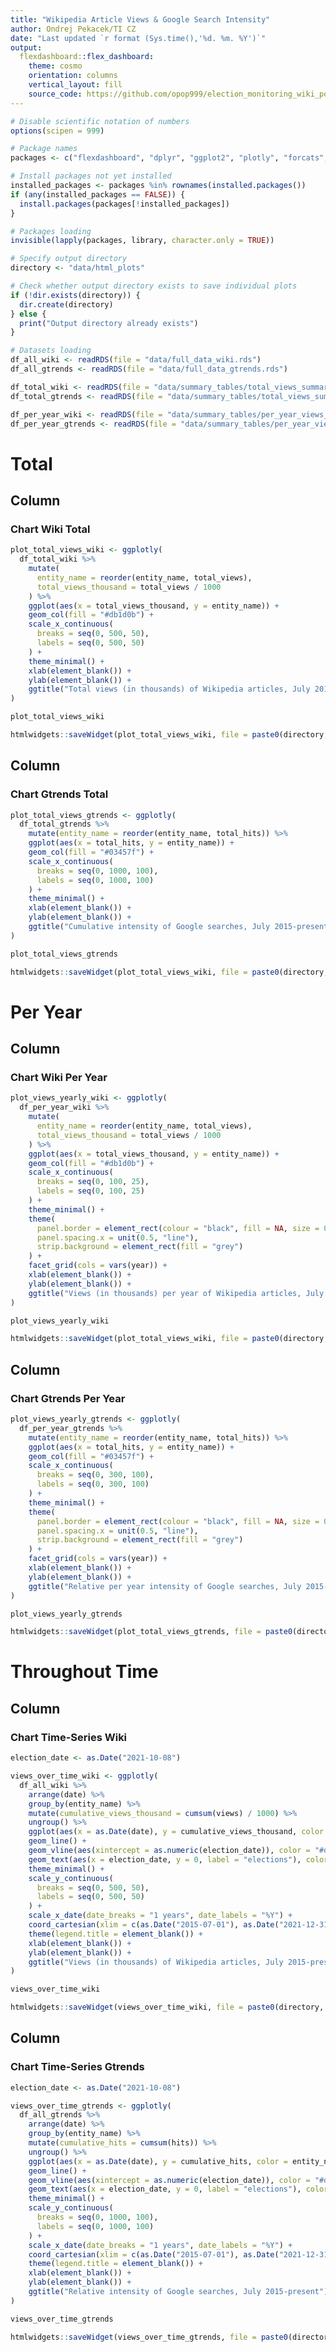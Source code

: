 ```yaml
---
title: "Wikipedia Article Views & Google Search Intensity"
author: Ondrej Pekacek/TI CZ
date: "Last updated `r format (Sys.time(),'%d. %m. %Y')`"
output: 
  flexdashboard::flex_dashboard:
    theme: cosmo
    orientation: columns
    vertical_layout: fill
    source_code: https://github.com/opop999/election_monitoring_wiki_popularity
---
```


```r
# Disable scientific notation of numbers
options(scipen = 999)

# Package names
packages <- c("flexdashboard", "dplyr", "ggplot2", "plotly", "forcats", "htmlwidgets")

# Install packages not yet installed
installed_packages <- packages %in% rownames(installed.packages())
if (any(installed_packages == FALSE)) {
  install.packages(packages[!installed_packages])
}

# Packages loading
invisible(lapply(packages, library, character.only = TRUE))

# Specify output directory
directory <- "data/html_plots"

# Check whether output directory exists to save individual plots
if (!dir.exists(directory)) {
  dir.create(directory)
} else {
  print("Output directory already exists")
}

# Datasets loading
df_all_wiki <- readRDS(file = "data/full_data_wiki.rds")
df_all_gtrends <- readRDS(file = "data/full_data_gtrends.rds")

df_total_wiki <- readRDS(file = "data/summary_tables/total_views_summary_wiki.rds")
df_total_gtrends <- readRDS(file = "data/summary_tables/total_views_summary_gtrends.rds")

df_per_year_wiki <- readRDS(file = "data/summary_tables/per_year_views_summary_wiki.rds")
df_per_year_gtrends <- readRDS(file = "data/summary_tables/per_year_views_summary_gtrends.rds")

```

Total
=====================================


Column
-----------------------------------------------------------------------

### Chart Wiki Total

```r
plot_total_views_wiki <- ggplotly(
  df_total_wiki %>%
    mutate(
      entity_name = reorder(entity_name, total_views),
      total_views_thousand = total_views / 1000
    ) %>%
    ggplot(aes(x = total_views_thousand, y = entity_name)) +
    geom_col(fill = "#db1d0b") +
    scale_x_continuous(
      breaks = seq(0, 500, 50),
      labels = seq(0, 500, 50)
    ) +
    theme_minimal() +
    xlab(element_blank()) +
    ylab(element_blank()) +
    ggtitle("Total views (in thousands) of Wikipedia articles, July 2015-present")
)

plot_total_views_wiki

htmlwidgets::saveWidget(plot_total_views_wiki, file = paste0(directory, "/plot_total_views_wiki.html"))

```

Column
-----------------------------------------------------------------------

### Chart Gtrends Total

```r
plot_total_views_gtrends <- ggplotly(
  df_total_gtrends %>%
    mutate(entity_name = reorder(entity_name, total_hits)) %>%
    ggplot(aes(x = total_hits, y = entity_name)) +
    geom_col(fill = "#03457f") +
    scale_x_continuous(
      breaks = seq(0, 1000, 100),
      labels = seq(0, 1000, 100)
    ) +
    theme_minimal() +
    xlab(element_blank()) +
    ylab(element_blank()) +
    ggtitle("Cumulative intensity of Google searches, July 2015-present")
)

plot_total_views_gtrends

htmlwidgets::saveWidget(plot_total_views_wiki, file = paste0(directory, "/plot_total_views_gtrends.html"))

```



Per Year
=====================================

Column 
-----------------------------------------------------------------------

### Chart Wiki Per Year

```r
plot_views_yearly_wiki <- ggplotly(
  df_per_year_wiki %>%
    mutate(
      entity_name = reorder(entity_name, total_views),
      total_views_thousand = total_views / 1000
    ) %>%
    ggplot(aes(x = total_views_thousand, y = entity_name)) +
    geom_col(fill = "#db1d0b") +
    scale_x_continuous(
      breaks = seq(0, 100, 25),
      labels = seq(0, 100, 25)
    ) +
    theme_minimal() +
    theme(
      panel.border = element_rect(colour = "black", fill = NA, size = 0.5),
      panel.spacing.x = unit(0.5, "line"),
      strip.background = element_rect(fill = "grey")
    ) +
    facet_grid(cols = vars(year)) +
    xlab(element_blank()) +
    ylab(element_blank()) +
    ggtitle("Views (in thousands) per year of Wikipedia articles, July 2015-present")
)

plot_views_yearly_wiki

htmlwidgets::saveWidget(plot_total_views_wiki, file = paste0(directory, "/plot_views_yearly_wiki.html"))
```

Column 
-----------------------------------------------------------------------

### Chart Gtrends Per Year

```r
plot_views_yearly_gtrends <- ggplotly(
  df_per_year_gtrends %>%
    mutate(entity_name = reorder(entity_name, total_hits)) %>%
    ggplot(aes(x = total_hits, y = entity_name)) +
    geom_col(fill = "#03457f") +
    scale_x_continuous(
      breaks = seq(0, 300, 100),
      labels = seq(0, 300, 100)
    ) +
    theme_minimal() +
    theme(
      panel.border = element_rect(colour = "black", fill = NA, size = 0.5),
      panel.spacing.x = unit(0.5, "line"),
      strip.background = element_rect(fill = "grey")
    ) +
    facet_grid(cols = vars(year)) +
    xlab(element_blank()) +
    ylab(element_blank()) +
    ggtitle("Relative per year intensity of Google searches, July 2015-present")
)

plot_views_yearly_gtrends

htmlwidgets::saveWidget(plot_total_views_gtrends, file = paste0(directory, "/plot_views_yearly_gtrends.html"))
```

Throughout Time
=====================================

Column 
-----------------------------------------------------------------------

### Chart Time-Series Wiki

```r
election_date <- as.Date("2021-10-08")

views_over_time_wiki <- ggplotly(
  df_all_wiki %>%
    arrange(date) %>%
    group_by(entity_name) %>%
    mutate(cumulative_views_thousand = cumsum(views) / 1000) %>%
    ungroup() %>% 
    ggplot(aes(x = as.Date(date), y = cumulative_views_thousand, color = entity_name)) +
    geom_line() +
    geom_vline(aes(xintercept = as.numeric(election_date)), color = "#db1d0b") +
    geom_text(aes(x = election_date, y = 0, label = "elections"), color = "#03457f", size = 4, angle = 90, vjust = -0.4, hjust = 0) +
    theme_minimal() +
    scale_y_continuous(
      breaks = seq(0, 500, 50),
      labels = seq(0, 500, 50)
    ) +
    scale_x_date(date_breaks = "1 years", date_labels = "%Y") +
    coord_cartesian(xlim = c(as.Date("2015-07-01"), as.Date("2021-12-31"))) +
    theme(legend.title = element_blank()) +
    xlab(element_blank()) +
    ylab(element_blank()) +
    ggtitle("Views (in thousands) of Wikipedia articles, July 2015-present")
)

views_over_time_wiki

htmlwidgets::saveWidget(views_over_time_wiki, file = paste0(directory, "/views_over_time_wiki.html"))

```

Column 
-----------------------------------------------------------------------

### Chart Time-Series Gtrends

```r
election_date <- as.Date("2021-10-08")

views_over_time_gtrends <- ggplotly(
  df_all_gtrends %>%
    arrange(date) %>%
    group_by(entity_name) %>%
    mutate(cumulative_hits = cumsum(hits)) %>%
    ungroup() %>% 
    ggplot(aes(x = as.Date(date), y = cumulative_hits, color = entity_name)) +
    geom_line() +
    geom_vline(aes(xintercept = as.numeric(election_date)), color = "#db1d0b") +
    geom_text(aes(x = election_date, y = 0, label = "elections"), color = "#03457f", size = 4, angle = 90, vjust = -0.4, hjust = 0) +
    theme_minimal() +
    scale_y_continuous(
      breaks = seq(0, 1000, 100),
      labels = seq(0, 1000, 100)
    ) +
    scale_x_date(date_breaks = "1 years", date_labels = "%Y") +
    coord_cartesian(xlim = c(as.Date("2015-07-01"), as.Date("2021-12-31"))) +
    theme(legend.title = element_blank()) +
    xlab(element_blank()) +
    ylab(element_blank()) +
    ggtitle("Relative intensity of Google searches, July 2015-present")
)

views_over_time_gtrends

htmlwidgets::saveWidget(views_over_time_gtrends, file = paste0(directory, "/views_over_time_gtrends.html"))

```

